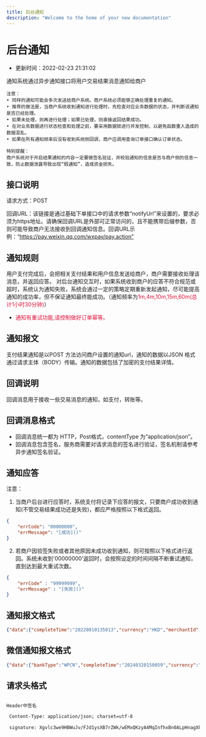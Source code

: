 ```yaml
---
title: 后台通知 
description: "Welcome to the home of your new documentation"
---
```


# 后台通知
* 更新时间：2022-02-23 21:31:02

通知系统通过异步通知接口将用户交易结果消息通知给商户
```
注意：
• 同样的通知可能会多次发送给商户系统。商户系统必须能够正确处理重复的通知。 
• 推荐的做法是，当商户系统收到通知进行处理时，先检查对应业务数据的状态，并判断该通知是否已经处理。
• 如果未处理，则再进行处理；如果已处理，则直接返回结果成功。
• 在对业务数据进行状态检查和处理之前，要采用数据锁进行并发控制，以避免函数重入造成的数据混乱。
• 如果在所有通知频率后没有收到系统侧回调，商户应调用查询订单接口确认订单状态。

特别提醒：
商户系统对于开启结果通知的内容一定要做签名验证，并校验通知的信息是否与商户侧的信息一致，防止数据泄露导致出现“假通知”，造成资金损失。

```
## 接口说明

请求方式：POST

回调URL：该链接是通过基础下单接口中的请求参数“notifyUrl”来设置的，要求必须为https地址。请确保回调URL是外部可正常访问的，且不能携带后缀参数，否则可能导致商户无法接收到回调通知信息。回调URL示例：“https://pay.weixin.qq.com/wxpay/pay.action”



## 通知规则
用户支付完成后，会把相关支付结果和用户信息发送给商户，商户需要接收处理该消息，并返回应答。
对后台通知交互时，如果系统收到商户的应答不符合规范或超时，系统认为通知失败，系统会通过一定的策略定期重新发起通知，尽可能提高通知的成功率，但不保证通知最终能成功。（通知频率为<font color="Crimson">1m,4m,10m,15m,60m(总计1小时30分钟)</font>）
+ <font color="Crimson">通知有重试功能,请控制做好订单幂等。</font>



## 通知报文

支付结果通知是以POST 方法访问商户设置的通知url，通知的数据以JSON 格式通过请求主体（BODY）传输。通知的数据包括了加密的支付结果详情。

## 回调说明
回调消息用于接收一些交易消息的通知，如支付，转账等。
## 回调消息格式
* 回调消息统一都为 HTTP，Post格式，contentType 为“application/json”。
* 回调消息包含签名，服务商需要对请求消息的签名进行验证，签名机制请参考 异步通知签名验证。

## 通知应答

注意：


1) 当商户后台进行应答时，系统支付将记录下应答的报文，只要商户成功收到通知(不管交易结果成功还是失败)，都应严格按照以下格式返回。

```json
{   
    "errCode": "00000000",
    "errMessage": "[成功]()"
}
```

2) 若商户因验签失败或者其他原因未成功收到通知，则可按照以下格式进行返回。系统未收到'00000000'返回时，会按照设定的时间间隔不断重试通知，直到达到最大重试次数。

````json
{
    "errCode" : "99999999",
    "errMessage" : "[失败]()"
}
````

## 通知报文格式
```json
{"data":{"completeTime":"20220810135013","currency":"HKD","merchantId":"1001000000002514","merchantOrderId":"20220810134800","orderAmount":"3.01","orderId":"1557242720127553536","payMethod":"ALIPAY_CN","status":"SUCCESS"},"errCode":"00000000","errMessage":"Success","isSuccess":true,"status":"SUCCESS","traceId":"0933def246872b6d"}

```

## 微信通知报文格式
```json
{"data":{"bankType":"WPCN","completeTime":"20240320150059","currency":"CNY","merchantId":"2022000000008454","merchantOrderId":"20240320150006","orderAmount":"1341.60","orderId":"4584348502244357","payMethod":"WEIXIN","status":"SUCCESS"},"errCode":"00000000","errMessage":"Success","isSuccess":true,"status":"SUCCESS","traceId":"3e0485700f2a0cb9"}

```


## 请求头格式
```html

Header中签名

 Content-Type: application/json; charset=utf-8

 signature: Xgvlc3we9HBWuJv/FJd1ysXB7rZWk/wEMxQKzyA4MqInfhxBn0ALpHnagXkEfwtKvCZ+QWbZTJ9Nyi0WAEagTo0GjwQnY0sJO5fF8bGhNvpKTES+Ljd5iirudH8zyPj8u0F25J3ifo8NHLOGzyoTXtLwkOpq6Ul0tgXwJvKUlKE=

```